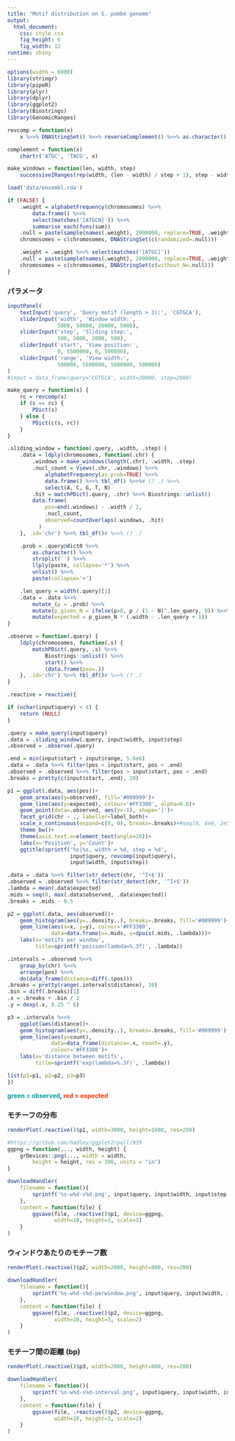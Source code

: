 ```yaml
---
title: "Motif distribution on S. pombe genome"
output:
  html_document:
    css: style.css
    fig_height: 6
    fig_width: 12
runtime: shiny
---
```


```r
options(width = 6000)
library(stringr)
library(pipeR)
library(plyr)
library(dplyr)
library(ggplot2)
library(Biostrings)
library(GenomicRanges)
```

```r
revcomp = function(x)
    x %>>% DNAStringSet() %>>% reverseComplement() %>>% as.character()

complement = function(x)
    chartr('ATGC', 'TACG', x)

make_windows = function(len, width, step)
    successiveIRanges(rep(width, (len - width) / step + 1), step - width)

load('data/ensembl.rda')

if (FALSE) {
    .weight = alphabetFrequency(chromosomes) %>>%
        data.frame() %>>%
        select(matches('[ATGCN]')) %>>%
        summarise_each(funs(sum))
    .null = paste(sample(names(.weight), 2000000, replace=TRUE, .weight), collapse='')
    chromosomes = c(chromosomes, DNAStringSet(c(randomized=.null)))

    .weight = .weight %>>% select(matches('[ATGC]'))
    .null = paste(sample(names(.weight), 2000000, replace=TRUE, .weight), collapse='')
    chromosomes = c(chromosomes, DNAStringSet(c(without_N=.null)))
}
```

### パラメータ

```r
inputPanel(
    textInput('query', 'Query motif (length > 3):', 'CGTGCA'),
    sliderInput('width', 'Window width:',
                5000, 50000, 20000, 5000),
    sliderInput('step', 'Sliding step:',
                500, 5000, 2000, 500),
    sliderInput('start', 'View position:',
                0, 5500000, 0, 500000),
    sliderInput('range', 'View width:',
                500000, 5600000, 5600000, 500000)
)
#input = data_frame(query='CGTGCA', width=20000, step=2000)
```

```r

make_query = function(s) {
    rc = revcomp(s)
    if (s == rc) {
        PDict(s)
    } else {
        PDict(c(s, rc))
    }
}

.sliding_window = function(.query, .width, .step) {
    .data = ldply(chromosomes, function(.chr) {
        .windows = make_windows(length(.chr), .width, .step)
        .nucl_count = Views(.chr, .windows) %>>%
            alphabetFrequency(as.prob=TRUE) %>>%
            data.frame() %>>% tbl_df() %>>%# (? .) %>>%
            select(A, C, G, T, N)
        .hit = matchPDict(.query, .chr) %>>% Biostrings::unlist()
        data.frame(
            pos=end(.windows) - .width / 2,
            .nucl_count,
            observed=countOverlaps(.windows, .hit)
          )
    }, .id='chr') %>>% tbl_df()# %>>% (? .)

    .prob = .query@dict0 %>>%
        as.character() %>>%
        strsplit('') %>>%
        llply(paste, collapse='*') %>>%
        unlist() %>>%
        paste(collapse='+')

    .len_query = width(.query)[1]
    .data = .data %>>%
        mutate_(p = .prob) %>>%
        mutate(p_given_N = ifelse(p>0, p / (1 - N)^.len_query, 0)) %>>%
        mutate(expected = p_given_N * (.width - .len_query + 1))
}

.observe = function(.query) {
    ldply(chromosomes, function(.s) {
        matchPDict(.query, .s) %>>%
            Biostrings::unlist() %>>%
            start() %>>%
            (data.frame(pos=.))
    }, .id='chr') %>>% tbl_df()# %>>% (? .)
}

.reactive = reactive({

if (nchar(input$query) < 4) {
    return (NULL)
}

.query = make_query(input$query)
.data = .sliding_window(.query, input$width, input$step)
.observed = .observe(.query)

.end = min(input$start + input$range, 5.6e6)
.data = .data %>>% filter(pos > input$start, pos < .end)
.observed = .observed %>>% filter(pos > input$start, pos < .end)
.breaks = pretty(c(input$start, .end), 20)

p1 = ggplot(.data, aes(pos))+
    geom_area(aes(y=observed), fill='#009999')+
    geom_line(aes(y=expected), colour='#FF3300', alpha=0.6)+
    geom_point(data=.observed, aes(y=-1), shape='|')+
    facet_grid(chr ~ ., labeller=label_both)+
    scale_x_continuous(expand=c(0, 0), breaks=.breaks)+#seq(0, 6e6, 2e5))+
    theme_bw()+
    theme(axis.text.x=element_text(angle=20))+
    labs(x='Position', y='Count')+
    ggtitle(sprintf('%s|%s, width = %d, step = %d',
                    input$query, revcomp(input$query),
                    input$width, input$step))

.data = .data %>>% filter(str_detect(chr, '^I+$'))
.observed = .observed %>>% filter(str_detect(chr, '^I+$'))
.lambda = mean(.data$expected)
.mids = seq(0, max(.data$observed, .data$expected))
.breaks = .mids - 0.5

p2 = ggplot(.data, aes(observed))+
    geom_histogram(aes(y=..density..), breaks=.breaks, fill='#009999')+
    geom_line(aes(x=x, y=y), colour='#FF3300',
              data=data.frame(x=.mids, y=dpois(.mids, .lambda)))+
    labs(x='motifs per window',
         title=sprintf('poisson(lambda=%.3f)', .lambda))

.intervals = .observed %>>%
    group_by(chr) %>>%
    arrange(pos) %>>%
    do(data_frame(distance=diff(.$pos)))
.breaks = pretty(range(.intervals$distance), 30)
.bin = diff(.breaks)[1]
.x = .breaks + .bin / 2
.y = dexp(.x, 0.25 ^ 6)

p3 = .intervals %>>%
    ggplot(aes(distance))+
    geom_histogram(aes(y=..density..), breaks=.breaks, fill='#009999')+
    geom_line(aes(y=count),
              data=data_frame(distance=.x, count=.y),
              colour='#FF3300')+
    labs(x='distance between motifs',
         title=sprintf('exp(lambda=%.3f)', .lambda))

list(p1=p1, p2=p2, p3=p3)
})
```

<b>
<font color="#009999">green = observed</font>,
<font color="#FF3300">red = expected</font>
</b>

### モチーフの分布

```r
renderPlot(.reactive()$p1, width=3000, height=1600, res=200)

#https://github.com/hadley/ggplot2/pull/939
ggpng = function(..., width, height) {
    grDevices::png(..., width = width, 
        height = height, res = 300, units = "in")
}

downloadHandler(
    filename = function(){
        sprintf('%s-w%d-s%d.png', input$query, input$width, input$step)
    },
    content = function(file) {
        ggsave(file, .reactive()$p1, device=ggpng,
               width=10, height=3, scale=2)
    }
)
```

### ウィンドウあたりのモチーフ数

```r
renderPlot(.reactive()$p2, width=2000, height=800, res=200)

downloadHandler(
    filename = function(){
        sprintf('%s-w%d-s%d-perwindow.png', input$query, input$width, input$step)
    },
    content = function(file) {
        ggsave(file, .reactive()$p2, device=ggpng,
               width=10, height=3, scale=2)
    }
)
```

### モチーフ間の距離 (bp)

```r
renderPlot(.reactive()$p3, width=2000, height=800, res=200)

downloadHandler(
    filename = function(){
        sprintf('%s-w%d-s%d-interval.png', input$query, input$width, input$step)
    },
    content = function(file) {
        ggsave(file, .reactive()$p2, device=ggpng,
               width=10, height=3, scale=2)
    }
)
```

